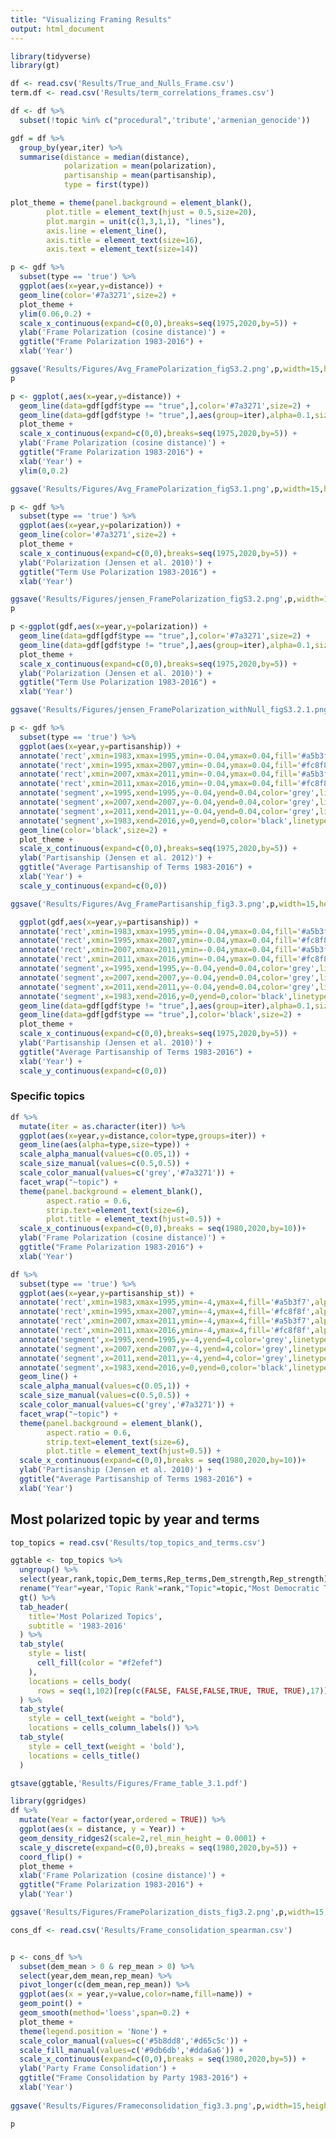 ```yaml
---
title: "Visualizing Framing Results"
output: html_document
---
```


```r
library(tidyverse)
library(gt)

df <- read.csv('Results/True_and_Nulls_Frame.csv')
term.df <- read.csv('Results/term_correlations_frames.csv')

```

```r
df <- df %>%
  subset(!topic %in% c("procedural",'tribute','armenian_genocide'))

gdf = df %>%
  group_by(year,iter) %>%
  summarise(distance = median(distance),
            polarization = mean(polarization),
            partisanship = mean(partisanship),
            type = first(type))

plot_theme = theme(panel.background = element_blank(),
        plot.title = element_text(hjust = 0.5,size=20),
        plot.margin = unit(c(1,3,1,1), "lines"),
        axis.line = element_line(),
        axis.title = element_text(size=16),
        axis.text = element_text(size=14))
```

```r
p <- gdf %>%
  subset(type == 'true') %>%
  ggplot(aes(x=year,y=distance)) + 
  geom_line(color='#7a3271',size=2) + 
  plot_theme +
  ylim(0.06,0.2) +
  scale_x_continuous(expand=c(0,0),breaks=seq(1975,2020,by=5)) +
  ylab('Frame Polarization (cosine distance)') +
  ggtitle("Frame Polarization 1983-2016") +
  xlab('Year')

ggsave('Results/Figures/Avg_FramePolarization_figS3.2.png',p,width=15,height=7)
p
```

```r
p <- ggplot(,aes(x=year,y=distance)) + 
  geom_line(data=gdf[gdf$type == "true",],color='#7a3271',size=2) + 
  geom_line(data=gdf[gdf$type != "true",],aes(group=iter),alpha=0.1,size=0.5) + 
  plot_theme +
  scale_x_continuous(expand=c(0,0),breaks=seq(1975,2020,by=5)) +
  ylab('Frame Polarization (cosine distance)') +
  ggtitle("Frame Polarization 1983-2016") +
  xlab('Year') + 
  ylim(0,0.2)

ggsave('Results/Figures/Avg_FramePolarization_figS3.1.png',p,width=15,height=7)

```

```r
p <- gdf %>%
  subset(type == 'true') %>%
  ggplot(aes(x=year,y=polarization)) + 
  geom_line(color='#7a3271',size=2) + 
  plot_theme +
  scale_x_continuous(expand=c(0,0),breaks=seq(1975,2020,by=5)) +
  ylab('Polarization (Jensen et al. 2010)') +
  ggtitle("Term Use Polarization 1983-2016") +
  xlab('Year')

ggsave('Results/Figures/jensen_FramePolarization_figS3.2.png',p,width=15,height=7)
p
```

```r
p <-ggplot(gdf,aes(x=year,y=polarization)) + 
  geom_line(data=gdf[gdf$type == "true",],color='#7a3271',size=2) + 
  geom_line(data=gdf[gdf$type != "true",],aes(group=iter),alpha=0.1,size=0.5) + 
  plot_theme +
  scale_x_continuous(expand=c(0,0),breaks=seq(1975,2020,by=5)) +
  ylab('Polarization (Jensen et al. 2010)') +
  ggtitle("Term Use Polarization 1983-2016") +
  xlab('Year')

ggsave('Results/Figures/jensen_FramePolarization_withNull_figS3.2.1.png',p,width=15,height=7)

```

```r
p <- gdf %>%
  subset(type == 'true') %>%
  ggplot(aes(x=year,y=partisanship)) + 
  annotate('rect',xmin=1983,xmax=1995,ymin=-0.04,ymax=0.04,fill='#a5b3f7',alpha=0.3) + 
  annotate('rect',xmin=1995,xmax=2007,ymin=-0.04,ymax=0.04,fill='#fc8f8f',alpha=0.3) + 
  annotate('rect',xmin=2007,xmax=2011,ymin=-0.04,ymax=0.04,fill='#a5b3f7',alpha=0.3) + 
  annotate('rect',xmin=2011,xmax=2016,ymin=-0.04,ymax=0.04,fill='#fc8f8f',alpha=0.3) + 
  annotate('segment',x=1995,xend=1995,y=-0.04,yend=0.04,color='grey',linetype='dashed') + 
  annotate('segment',x=2007,xend=2007,y=-0.04,yend=0.04,color='grey',linetype='dashed') + 
  annotate('segment',x=2011,xend=2011,y=-0.04,yend=0.04,color='grey',linetype='dashed') + 
  annotate('segment',x=1983,xend=2016,y=0,yend=0,color='black',linetype='dashed') + 
  geom_line(color='black',size=2) + 
  plot_theme +
  scale_x_continuous(expand=c(0,0),breaks=seq(1975,2020,by=5)) +
  ylab('Partisanship (Jensen et al. 2012)') +
  ggtitle("Average Partisanship of Terms 1983-2016") +
  xlab('Year') +
  scale_y_continuous(expand=c(0,0))

ggsave('Results/Figures/Avg_FramePartisanship_fig3.3.png',p,width=15,height=7)

```


```r
  ggplot(gdf,aes(x=year,y=partisanship)) + 
  annotate('rect',xmin=1983,xmax=1995,ymin=-0.04,ymax=0.04,fill='#a5b3f7',alpha=0.3) + 
  annotate('rect',xmin=1995,xmax=2007,ymin=-0.04,ymax=0.04,fill='#fc8f8f',alpha=0.3) + 
  annotate('rect',xmin=2007,xmax=2011,ymin=-0.04,ymax=0.04,fill='#a5b3f7',alpha=0.3) + 
  annotate('rect',xmin=2011,xmax=2016,ymin=-0.04,ymax=0.04,fill='#fc8f8f',alpha=0.3) + 
  annotate('segment',x=1995,xend=1995,y=-0.04,yend=0.04,color='grey',linetype='dashed') + 
  annotate('segment',x=2007,xend=2007,y=-0.04,yend=0.04,color='grey',linetype='dashed') + 
  annotate('segment',x=2011,xend=2011,y=-0.04,yend=0.04,color='grey',linetype='dashed') + 
  annotate('segment',x=1983,xend=2016,y=0,yend=0,color='black',linetype='dashed') + 
  geom_line(data=gdf[gdf$type != "true",],aes(group=iter),alpha=0.1,size=0.5) + 
  geom_line(data=gdf[gdf$type == "true",],color='black',size=2) + 
  plot_theme +
  scale_x_continuous(expand=c(0,0),breaks=seq(1975,2020,by=5)) +
  ylab('Partisanship (Jensen et al. 2010)') +
  ggtitle("Average Partisanship of Terms 1983-2016") +
  xlab('Year') +
  scale_y_continuous(expand=c(0,0))
```

### Specific topics
```r
df %>%
  mutate(iter = as.character(iter)) %>%
  ggplot(aes(x=year,y=distance,color=type,groups=iter)) + 
  geom_line(aes(alpha=type,size=type)) + 
  scale_alpha_manual(values=c(0.05,1)) + 
  scale_size_manual(values=c(0.5,0.5)) + 
  scale_color_manual(values=c('grey','#7a3271')) + 
  facet_wrap("~topic") +
  theme(panel.background = element_blank(),
        aspect.ratio = 0.6,
        strip.text=element_text(size=6),
        plot.title = element_text(hjust=0.5)) +
  scale_x_continuous(expand=c(0,0),breaks = seq(1980,2020,by=10))+
  ylab('Frame Polarization (cosine distance)') +
  ggtitle("Frame Polarization 1983-2016") +
  xlab('Year')
```

```r
df %>%
  subset(type == 'true') %>%
  ggplot(aes(x=year,y=partisanship_st)) +
  annotate('rect',xmin=1983,xmax=1995,ymin=-4,ymax=4,fill='#a5b3f7',alpha=0.3) + 
  annotate('rect',xmin=1995,xmax=2007,ymin=-4,ymax=4,fill='#fc8f8f',alpha=0.3) + 
  annotate('rect',xmin=2007,xmax=2011,ymin=-4,ymax=4,fill='#a5b3f7',alpha=0.3) + 
  annotate('rect',xmin=2011,xmax=2016,ymin=-4,ymax=4,fill='#fc8f8f',alpha=0.3) + 
  annotate('segment',x=1995,xend=1995,y=-4,yend=4,color='grey',linetype='dashed') + 
  annotate('segment',x=2007,xend=2007,y=-4,yend=4,color='grey',linetype='dashed') + 
  annotate('segment',x=2011,xend=2011,y=-4,yend=4,color='grey',linetype='dashed') + 
  annotate('segment',x=1983,xend=2016,y=0,yend=0,color='black',linetype='dashed') + 
  geom_line() + 
  scale_alpha_manual(values=c(0.05,1)) + 
  scale_size_manual(values=c(0.5,0.5)) + 
  scale_color_manual(values=c('grey','#7a3271')) + 
  facet_wrap("~topic") +
  theme(panel.background = element_blank(),
        aspect.ratio = 0.6,
        strip.text=element_text(size=6),
        plot.title = element_text(hjust=0.5)) +
  scale_x_continuous(expand=c(0,0),breaks = seq(1980,2020,by=10))+
  ylab('Partisanship (Jensen et al. 2010)') +
  ggtitle("Average Partisanship of Terms 1983-2016") +
  xlab('Year')
```


## Most polarized topic by year and terms

```r
top_topics = read.csv('Results/top_topics_and_terms.csv')

ggtable <- top_topics %>%
  ungroup() %>%
  select(year,rank,topic,Dem_terms,Rep_terms,Dem_strength,Rep_strength) %>%
  rename("Year"=year,'Topic Rank'=rank,"Topic"=topic,"Most Democratic Terms"=Dem_terms,'Most Republican Terms'=Rep_terms) %>%
  gt() %>%
  tab_header(
    title='Most Polarized Topics',
    subtitle = '1983-2016'
  ) %>%
  tab_style(
    style = list(
      cell_fill(color = "#f2efef")
    ),
    locations = cells_body(
      rows = seq(1,102)[rep(c(FALSE, FALSE,FALSE,TRUE, TRUE, TRUE),17)])
  ) %>%
  tab_style(
    style = cell_text(weight = "bold"),
    locations = cells_column_labels()) %>%
  tab_style(
    style = cell_text(weight = 'bold'),
    locations = cells_title()
  )

gtsave(ggtable,'Results/Figures/Frame_table_3.1.pdf')
```


```r
library(ggridges)
df %>% 
  mutate(Year = factor(year,ordered = TRUE)) %>%
  ggplot(aes(x = distance, y = Year)) + 
  geom_density_ridges2(scale=2,rel_min_height = 0.0001) + 
  scale_y_discrete(expand=c(0,0),breaks = seq(1980,2020,by=5)) +
  coord_flip() +
  plot_theme +
  xlab('Frame Polarization (cosine distance)') +
  ggtitle("Frame Polarization 1983-2016") +
  ylab('Year')

ggsave('Results/Figures/FramePolarization_dists_fig3.2.png',p,width=15,height=7)

```

```r
cons_df <- read.csv('Results/Frame_consolidation_spearman.csv')


p <- cons_df %>%
  subset(dem_mean > 0 & rep_mean > 0) %>%
  select(year,dem_mean,rep_mean) %>%
  pivot_longer(c(dem_mean,rep_mean)) %>%
  ggplot(aes(x = year,y=value,color=name,fill=name)) + 
  geom_point() +
  geom_smooth(method='loess',span=0.2) +
  plot_theme +
  theme(legend.position = 'None') + 
  scale_color_manual(values=c('#5b8dd8','#d65c5c')) +
  scale_fill_manual(values=c('#9db6db','#dda6a6')) +
  scale_x_continuous(expand=c(0,0),breaks = seq(1980,2020,by=5)) + 
  ylab('Party Frame Consolidation') +
  ggtitle("Frame Consolidation by Party 1983-2016") +
  xlab('Year')
  
ggsave('Results/Figures/Frameconsolidation_fig3.3.png',p,width=15,height=7)

p

```

